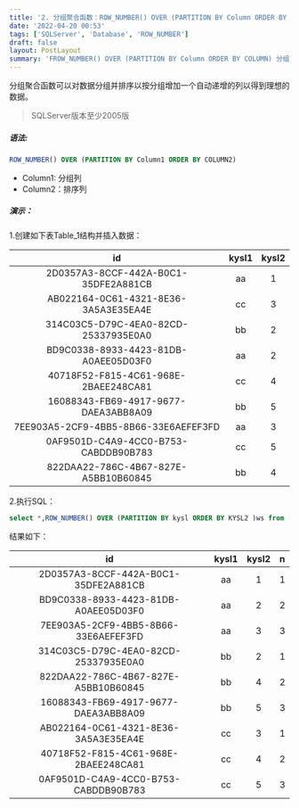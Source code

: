 ```yaml
---
title: '2. 分组聚合函数：ROW_NUMBER() OVER (PARTITION BY Column ORDER BY COLUMN'
date: '2022-04-20 00:53'
tags: ['SQLServer', 'Database', 'ROW_NUMBER']
draft: false
layout: PostLayout
summary: 'FROW_NUMBER() OVER (PARTITION BY Column ORDER BY COLUMN) 分组聚合函数'
---
```


<TOCInline toc={props.toc} />


分组聚合函数可以对数据分组并排序以按分组增加一个自动递增的列以得到理想的数据。
> SQLServer版本至少2005版  

##### 语法:
```sql
ROW_NUMBER() OVER (PARTITION BY Column1 ORDER BY COLUMN2)
```  

* Column1: 分组列
* Column2：排序列

##### 演示：
1.创建如下表Table_1结构并插入数据： 

|                  id                  | kysl1 | kysl2 |
| :----------------------------------: | :---: | :---: |
| 2D0357A3-8CCF-442A-B0C1-35DFE2A881CB |  aa   |   1   |
| AB022164-0C61-4321-8E36-3A5A3E35EA4E |  cc   |   3   |
| 314C03C5-D79C-4EA0-82CD-25337935E0A0 |  bb   |   2   |
| BD9C0338-8933-4423-81DB-A0AEE05D03F0 |  aa   |   2   |
| 40718F52-F815-4C61-968E-2BAEE248CA81 |  cc   |   4   |
| 16088343-FB69-4917-9677-DAEA3ABB8A09 |  bb   |   5   |
| 7EE903A5-2CF9-4BB5-8B66-33E6AEFEF3FD |  aa   |   3   |
| 0AF9501D-C4A9-4CC0-B753-CABDDB90B783 |  cc   |   5   |
| 822DAA22-786C-4B67-827E-A5BB10B60845 |  bb   |   4   |
 
2.执行SQL：
```SQL
select *,ROW_NUMBER() OVER (PARTITION BY kysl ORDER BY KYSL2 )ws from [Table_1] 
```  

结果如下：

|                  id                  | kysl1 | kysl2 |  n   |
| :----------------------------------: | :---: | :---: | :--: |
| 2D0357A3-8CCF-442A-B0C1-35DFE2A881CB |  aa   |   1   |  1   |
| BD9C0338-8933-4423-81DB-A0AEE05D03F0 |  aa   |   2   |  2   |
| 7EE903A5-2CF9-4BB5-8B66-33E6AEFEF3FD |  aa   |   3   |  3   |
| 314C03C5-D79C-4EA0-82CD-25337935E0A0 |  bb   |   2   |  1   |
| 822DAA22-786C-4B67-827E-A5BB10B60845 |  bb   |   4   |  2   |
| 16088343-FB69-4917-9677-DAEA3ABB8A09 |  bb   |   5   |  3   |
| AB022164-0C61-4321-8E36-3A5A3E35EA4E |  cc   |   3   |  1   |
| 40718F52-F815-4C61-968E-2BAEE248CA81 |  cc   |   4   |  2   |
| 0AF9501D-C4A9-4CC0-B753-CABDDB90B783 |  cc   |   5   |  3   |
  





